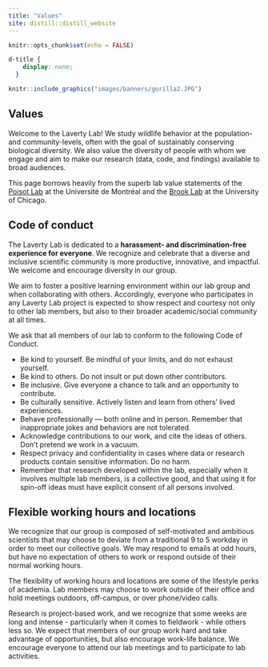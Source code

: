 ```yaml
---
title: "Values"
site: distill::distill_website
---
```


```r
knitr::opts_chunk$set(echo = FALSE)
```

```css
d-title {
    display: none;
  }
```


```r
knitr::include_graphics("images/banners/gorilla2.JPG")
```

<h2>Values</h2>
Welcome to the Laverty Lab! We study wildlife behavior at the population- and community-levels, often with the goal of sustainably conserving  biological diversity. We also value the diversity of people with whom we engage and aim to make our research (data, code, and findings) available to broad audiences. 

This page borrows heavily from the superb lab value statements of the [Poisot Lab](https://poisotlab.io/) at the Université de Montréal and the [Brook Lab](https://brooklab.org/) at the University of Chicago.

## Code of conduct

The Laverty Lab is dedicated to a **harassment- and discrimination-free experience for everyone**. We recognize and celebrate that a diverse and inclusive scientific community is more productive, innovative, and impactful. We welcome and encourage diversity in our group. 

We aim to foster a positive learning environment within our lab group and when collaborating with others. Accordingly, everyone who participates in any Laverty Lab project is expected to show respect and courtesy not only to other lab members, but also to their broader academic/social community at all times. 

We ask that all members of our lab to conform to the following Code of Conduct.

  * Be kind to yourself. Be mindful of your limits, and do not exhaust yourself.
  * Be kind to others. Do not insult or put down other contributors.
  * Be inclusive. Give everyone a chance to talk and an opportunity to contribute. 
  * Be culturally sensitive. Actively listen and learn from others' lived experiences.
  * Behave professionally — both online and in person. Remember that inappropriate jokes and behaviors are not tolerated. 
  * Acknowledge contributions to our work, and cite the ideas of others. Don’t pretend we work in a vacuum.
  * Respect privacy and confidentiality in cases where data or research products contain sensitive information. Do no harm.
  * Remember that research developed within the lab, especially when it involves multiple lab members, is a collective good, and that using it for spin-off ideas must have explicit consent of all persons involved.

## Flexible working hours and locations

We recognize that our group is composed of self-motivated and ambitious scientists that may choose to deviate from a traditional 9 to 5 workday in order to meet our collective goals. We may respond to emails at odd hours, but have no expectation of others to work or respond outside of their normal working hours. 

The flexibility of working hours and locations are some of the lifestyle perks of academia. Lab members may choose to work outside of their office and hold meetings outdoors, off-campus, or over phone/video calls.

Research is project-based work, and we recognize that some weeks are long and intense - particularly when it comes to fieldwork - while others less so. We expect that members of our group work hard and take advantage of opportunities, but also encourage work-life balance. We encourage everyone to attend our lab meetings and to participate to lab activities. 